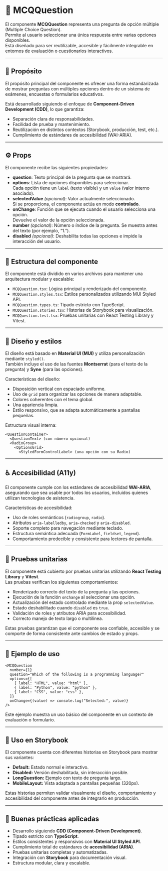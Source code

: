 # 🧩 MCQQuestion

El componente **MCQQuestion** representa una pregunta de opción múltiple (Multiple Choice Question).  
Permite al usuario seleccionar una única respuesta entre varias opciones disponibles.  
Está diseñado para ser reutilizable, accesible y fácilmente integrable en entornos de evaluación o cuestionarios interactivos.

---

## 🎯 Propósito

El propósito principal del componente es ofrecer una forma estandarizada de mostrar preguntas con múltiples opciones dentro de un sistema de exámenes, encuestas o formularios educativos.

Está desarrollado siguiendo el enfoque de **Component-Driven Development (CDD)**, lo que garantiza:

- Separación clara de responsabilidades.  
- Facilidad de prueba y mantenimiento.  
- Reutilización en distintos contextos (Storybook, producción, test, etc.).  
- Cumplimiento de estándares de accesibilidad (WAI-ARIA).

---

## ⚙️ Props

El componente recibe las siguientes propiedades:

- **question**: Texto principal de la pregunta que se mostrará.  
- **options**: Lista de opciones disponibles para seleccionar.  
  Cada opción tiene un `label` (texto visible) y un `value` (valor interno asociado).  
- **selectedValue** *(opcional)*: Valor actualmente seleccionado.  
  Si se proporciona, el componente actúa en modo **controlado**.  
- **onChange**: Función que se ejecuta cuando el usuario selecciona una opción.  
  Devuelve el valor de la opción seleccionada.  
- **number** *(opcional)*: Número o índice de la pregunta. Se muestra antes del texto (por ejemplo, “1.”).  
- **disabled** *(opcional)*: Deshabilita todas las opciones e impide la interacción del usuario.

---

## 🧱 Estructura del componente

El componente está dividido en varios archivos para mantener una arquitectura modular y escalable:

- `MCQQuestion.tsx`: Lógica principal y renderizado del componente.  
- `MCQQuestion.styles.tsx`: Estilos personalizados utilizando MUI Styled API.  
- `MCQQuestion.types.ts`: Tipado estricto con TypeScript.  
- `MCQQuestion.stories.tsx`: Historias de Storybook para visualización.  
- `MCQQuestion.test.tsx`: Pruebas unitarias con React Testing Library y Vitest.

---

## 🎨 Diseño y estilos

El diseño está basado en **Material UI (MUI)** y utiliza personalización mediante `styled()`.  
También incluye el uso de las fuentes **Montserrat** (para el texto de la pregunta) y **Syne** (para las opciones).

Características del diseño:

- Disposición vertical con espaciado uniforme.  
- Uso de `grid` para organizar las opciones de manera adaptable.  
- Colores coherentes con el tema global.  
- Una apariencia limpia.  
- Estilo responsivo, que se adapta automáticamente a pantallas pequeñas.

Estructura visual interna:

```
<QuestionContainer>
  <QuestionText> (con número opcional)
  <RadioGroup>
    <OptionsGrid>
      <StyledFormControlLabel> (una opción con su Radio)
```

---

## ♿ Accesibilidad (A11y)

El componente cumple con los estándares de accesibilidad **WAI-ARIA**, asegurando que sea usable por todos los usuarios, incluidos quienes utilizan tecnologías de asistencia.

Características de accesibilidad:

- Uso de roles semánticos (`radiogroup`, `radio`).  
- Atributos `aria-labelledby`, `aria-checked` y `aria-disabled`.  
- Soporte completo para navegación mediante teclado.  
- Estructura semántica adecuada (`FormLabel`, `fieldset`, `legend`).  
- Comportamiento predecible y consistente para lectores de pantalla.

---

## 🧪 Pruebas unitarias

El componente está cubierto por pruebas unitarias utilizando **React Testing Library** y **Vitest**.  
Las pruebas verifican los siguientes comportamientos:

- Renderizado correcto del texto de la pregunta y las opciones.  
- Ejecución de la función `onChange` al seleccionar una opción.  
- Actualización del estado controlado mediante la prop `selectedValue`.  
- Estado deshabilitado cuando `disabled` es `true`.  
- Validación de roles y atributos ARIA para accesibilidad.  
- Correcto manejo de texto largo o multilínea.  

Estas pruebas garantizan que el componente sea confiable, accesible y se comporte de forma consistente ante cambios de estado y props.

---

## 📘 Ejemplo de uso

```tsx
<MCQQuestion
  number={1}
  question="Which of the following is a programming language?"
  options={[
    { label: "HTML", value: "html" },
    { label: "Python", value: "python" },
    { label: "CSS", value: "css" },
  ]}
  onChange={(value) => console.log("Selected:", value)}
/>
```

Este ejemplo muestra un uso básico del componente en un contexto de evaluación o formulario.

---

## 🧰 Uso en Storybook

El componente cuenta con diferentes historias en Storybook para mostrar sus variantes:

- **Default:** Estado normal e interactivo.  
- **Disabled:** Versión deshabilitada, sin interacción posible.  
- **LongQuestion:** Ejemplo con texto de pregunta largo.  
- **MobileLayout:** Vista adaptada a pantallas pequeñas (320px).

Estas historias permiten validar visualmente el diseño, comportamiento y accesibilidad del componente antes de integrarlo en producción.

---

## 🧩 Buenas prácticas aplicadas

- Desarrollo siguiendo **CDD (Component-Driven Development)**.  
- Tipado estricto con **TypeScript**.  
- Estilos consistentes y responsivos con **Material UI Styled API**.  
- Cumplimiento total de estándares de **accesibilidad (ARIA)**.  
- Pruebas unitarias completas y automatizadas.  
- Integración con **Storybook** para documentación visual.  
- Estructura modular, clara y escalable.